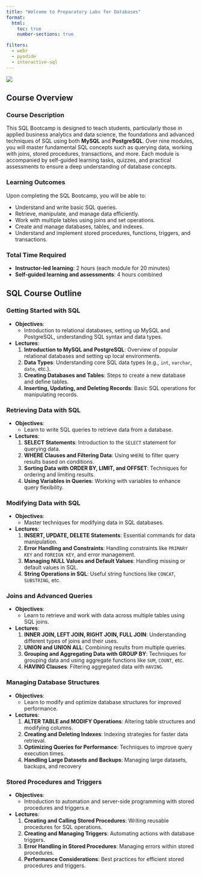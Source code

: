```yaml
---
title: "Welcome to Preparatory Labs for Databases"
format:
  html:
    toc: true
    number-sections: true

filters:
  - webr
  - pyodide
  - interactive-sql
---
```


![](./templates/images/web-database-1.gif)

## Course Overview

### Course Description

This SQL Bootcamp is designed to teach students, particularly those in applied business analytics and data science, the foundations and advanced techniques of SQL using both **MySQL** and **PostgreSQL**. Over nine modules, you will master fundamental SQL concepts such as querying data, working with joins, stored procedures, transactions, and more. Each module is accompanied by self-guided learning tasks, quizzes, and practical assessments to ensure a deep understanding of database concepts.

### Learning Outcomes

Upon completing the SQL Bootcamp, you will be able to:

- Understand and write basic SQL queries.
- Retrieve, manipulate, and manage data efficiently.
- Work with multiple tables using joins and set operations.
- Create and manage databases, tables, and indexes.
- Understand and implement stored procedures, functions, triggers, and transactions.

### Total Time Required

- **Instructor-led learning**: 2 hours (each module for 20 minutes)
- **Self-guided learning and assessments**: 4 hours combined

## SQL Course Outline

### Getting Started with SQL

- **Objectives**: 
  - Introduction to relational databases, setting up MySQL and PostgreSQL, understanding SQL syntax and data types.
  
- **Lectures**:
  1. **Introduction to MySQL and PostgreSQL**: Overview of popular relational databases and setting up local environments.
  2. **Data Types**: Understanding core SQL data types (e.g., `int`, `varchar`, `date`, etc.).
  3. **Creating Databases and Tables**: Steps to create a new database and define tables.
  4. **Inserting, Updating, and Deleting Records**: Basic SQL operations for manipulating records.


### Retrieving Data with SQL

- **Objectives**: 
  - Learn to write SQL queries to retrieve data from a database.
  
- **Lectures**:
  1. **SELECT Statements**: Introduction to the `SELECT` statement for querying data.
  2. **WHERE Clauses and Filtering Data**: Using `WHERE` to filter query results based on conditions.
  3. **Sorting Data with ORDER BY, LIMIT, and OFFSET**: Techniques for ordering and limiting results.
  4. **Using Variables in Queries**: Working with variables to enhance query flexibility.


### Modifying Data with SQL

- **Objectives**: 
  - Master techniques for modifying data in SQL databases.
  
- **Lectures**:
  1. **INSERT, UPDATE, DELETE Statements**: Essential commands for data manipulation.
  2. **Error Handling and Constraints**: Handling constraints like `PRIMARY KEY` and `FOREIGN KEY`, and error management.
  3. **Managing NULL Values and Default Values**: Handling missing or default values in SQL.
  4. **String Operations in SQL**: Useful string functions like `CONCAT`, `SUBSTRING`, etc.



### Joins and Advanced Queries

- **Objectives**: 
  - Learn to retrieve and work with data across multiple tables using SQL joins.
  
- **Lectures**:
  1. **INNER JOIN, LEFT JOIN, RIGHT JOIN, FULL JOIN**: Understanding different types of joins and their uses.
  2. **UNION and UNION ALL**: Combining results from multiple queries.
  3. **Grouping and Aggregating Data with GROUP BY**: Techniques for grouping data and using aggregate functions like `SUM`, `COUNT`, etc.
  4. **HAVING Clauses**: Filtering aggregated data with `HAVING`.


### Managing Database Structures

- **Objectives**: 
  - Learn to modify and optimize database structures for improved performance.
  
- **Lectures**:
  1. **ALTER TABLE and MODIFY Operations**: Altering table structures and modifying columns.
  2. **Creating and Deleting Indexes**: Indexing strategies for faster data retrieval.
  3. **Optimizing Queries for Performance**: Techniques to improve query execution times.
  4. **Handling Large Datasets and Backups**: Managing large datasets, backups, and recovery


### Stored Procedures and Triggers

- **Objectives**: 
  - Introduction to automation and server-side programming with stored procedures and triggers.e
  
- **Lectures**:
  1. **Creating and Calling Stored Procedures**: Writing reusable procedures for SQL operations.
  2. **Creating and Managing Triggers**: Automating actions with database triggers.
  3. **Error Handling in Stored Procedures**: Managing errors within stored procedures.
  4. **Performance Considerations**: Best practices for efficient stored procedures and triggers.

